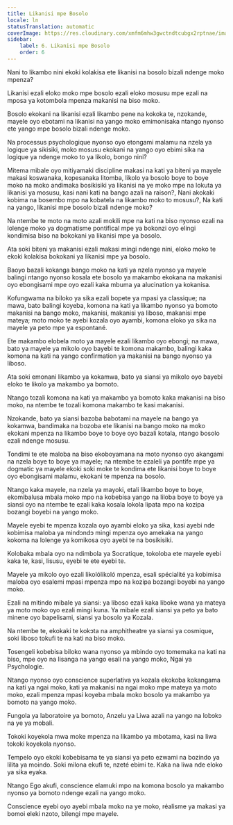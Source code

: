 ```yaml
---
title: Likanisi mpe Bosolo
locale: ln
statusTranslation: automatic
coverImage: https://res.cloudinary.com/xmfm6mhw3gwctndtcubgx2rptnae/image/upload/v1741354419/small_cover_la_gran_rebelion_28716e29d2.webp
sidebar:
    label: 6. Likanisi mpe Bosolo
    order: 6
---
```

Nani to likambo nini ekoki kolakisa ete likanisi na bosolo bizali ndenge moko mpenza?

Likanisi ezali eloko moko mpe bosolo ezali eloko mosusu mpe ezali na mposa ya kotombola mpenza makanisi na biso moko.

Bosolo ekokani na likanisi ezali likambo pene na kokoka te, nzokande, mayele oyo ebotami na likanisi na yango moko emimonisaka ntango nyonso ete yango mpe bosolo bizali ndenge moko.

Na processus psychologique nyonso oyo etongami malamu na nzela ya logique ya sikisiki, moko mosusu ekokani na yango oyo ebimi sika na logique ya ndenge moko to ya likolo, bongo nini?

Mitema mibale oyo mitiyamaki discipline makasi na kati ya biteni ya mayele makasi koswanaka, kopesanaka litomba, likolo ya bosolo boye to boye moko na moko andimaka bosikisiki ya likanisi na ye moko mpe na lokuta ya likanisi ya mosusu, kasi nani kati na bango azali na raison?, Nani akokaki kobima na bosembo mpo na kobatela na likambo moko to mosusu?, Na kati na yango, likanisi mpe bosolo bizali ndenge moko?

Na ntembe te moto na moto azali mokili mpe na kati na biso nyonso ezali na lolenge moko ya dogmatisme pontifical mpe ya bokonzi oyo elingi kondimisa biso na bokokani ya likanisi mpe ya bosolo.

Ata soki biteni ya makanisi ezali makasi mingi ndenge nini, eloko moko te ekoki kolakisa bokokani ya likanisi mpe ya bosolo.

Baoyo bazali kokanga bango moko na kati ya nzela nyonso ya mayele balingi ntango nyonso kosala ete bosolo ya makambo ekokana na makanisi oyo ebongisami mpe oyo ezali kaka mbuma ya alucination ya kokanisa.

Kofungwama na biloko ya sika ezali bopete ya mpasi ya classique; na mawa, bato balingi koyeba, komona na kati ya likambo nyonso ya bomoto makanisi na bango moko, makanisi, makanisi ya liboso, makanisi mpe mateya; moto moko te ayebi kozala oyo ayambi, komona eloko ya sika na mayele ya peto mpe ya espontané.

Ete makambo elobela moto ya mayele ezali likambo oyo ebongi; na mawa, bato ya mayele ya mikolo oyo bayebi te komona makambo, balingi kaka komona na kati na yango confirmation ya makanisi na bango nyonso ya liboso.

Ata soki emonani likambo ya kokamwa, bato ya siansi ya mikolo oyo bayebi eloko te likolo ya makambo ya bomoto.

Ntango tozali komona na kati ya makambo ya bomoto kaka makanisi na biso moko, na ntembe te tozali komona makambo te kasi makanisi.

Nzokande, bato ya siansi bazoba babotami na mayele na bango ya kokamwa, bandimaka na bozoba ete likanisi na bango moko na moko ekokani mpenza na likambo boye to boye oyo bazali kotala, ntango bosolo ezali ndenge mosusu.

Tondimi te ete maloba na biso ekoboyamana na moto nyonso oyo akangami na nzela boye to boye ya mayele; na ntembe te ezaleli ya pontife mpe ya dogmatic ya mayele ekoki soki moke te kondima ete likanisi boye to boye oyo ebongisami malamu, ekokani te mpenza na bosolo.

Ntango kaka mayele, na nzela ya mayoki, etali likambo boye to boye, ekomibalusa mbala moko mpo na kobebisa yango na liloba boye to boye ya siansi oyo na ntembe te ezali kaka kosala lokola lipata mpo na kozipa bozangi boyebi na yango moko.

Mayele eyebi te mpenza kozala oyo ayambi eloko ya sika, kasi ayebi nde kobimisa maloba ya mindɔndɔ mingi mpenza oyo amekaka na yango kokoma na lolenge ya komikosa oyo ayebi te na bosikisiki.

Kolobaka mbala oyo na ndimbola ya Socratique, tokoloba ete mayele eyebi kaka te, kasi, lisusu, eyebi te ete eyebi te.

Mayele ya mikolo oyo ezali likolólikoló mpenza, esali spécialité ya kobimisa maloba oyo esalemi mpasi mpenza mpo na kozipa bozangi boyebi na yango moko.

Ezali na mitindo mibale ya siansi: ya liboso ezali kaka liboke wana ya mateya ya moto moko oyo ezali mingi kuna. Ya mibale ezali siansi ya peto ya bato minene oyo bapelisami, siansi ya bosolo ya Kozala.

Na ntembe te, ekokaki te kokɔta na amphitheatre ya siansi ya cosmique, soki liboso tokufi te na kati na biso moko.

Tosengeli kobebisa biloko wana nyonso ya mbindo oyo tomemaka na kati na biso, mpe oyo na lisanga na yango esali na yango moko, Ngai ya Psychologie.

Ntango nyonso oyo conscience superlativa ya kozala ekokoba kokangama na kati ya ngai moko, kati ya makanisi na ngai moko mpe mateya ya moto moko, ezali mpenza mpasi koyeba mbala moko bosolo ya makambo ya bomoto na yango moko.

Fungola ya laboratoire ya bomoto, Anzelu ya Liwa azali na yango na lobɔkɔ na ye ya mobali.

Tokoki koyekola mwa moke mpenza na likambo ya mbotama, kasi na liwa tokoki koyekola nyonso.

Tempelo oyo ekoki kobebisama te ya siansi ya peto ezwami na bozindo ya lilita ya moindo. Soki milona ekufi te, nzeté ebimi te. Kaka na liwa nde eloko ya sika eyaka.

Ntango Ego akufi, conscience elamuki mpo na komona bosolo ya makambo nyonso ya bomoto ndenge ezali na yango moko.

Conscience eyebi oyo ayebi mbala moko na ye moko, réalisme ya makasi ya bomoi eleki nzoto, bilengi mpe mayele.

